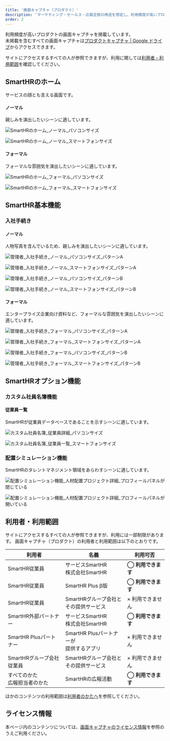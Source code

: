```yaml
---
title: '画面キャプチャ（プロダクト）'
description: 'マーケティング・セールス・広報全般の用途を想定し、利用頻度が高いプロダクトの画面キャプチャを掲載しています。'
order: 2
---
```




利用頻度が高いプロダクトの画面キャプチャを掲載しています。  
未掲載を含むすべての画面キャプチャは<a href="https://drive.google.com/drive/folders/1PT1gK4rrz8DufFkFc2r3Z_xpp03YxHwC" target="_blank">プロダクトキャプチャ | Google ドライブ</a>からアクセスできます。

サイトにアクセスするすべての人が参照できますが、利用に関しては[利用者・利用範囲](#h2-5)を確認してください。


## SmartHRのホーム
サービスの顔とも言える画面です。

#### ノーマル
親しみを演出したいシーンに適しています。

<Grid autoRepeat="auto-fill" size="250px">

  <CaptureImageWithDesc description="パソコンサイズ">

  ![SmartHRのホーム_ノーマル_パソコンサイズ](./images/service_capture/SmartHRのホーム_ノーマル_パソコンサイズ.png)

  </CaptureImageWithDesc>

  <CaptureImageWithDesc description="スマートフォンサイズ">

  ![SmartHRのホーム_ノーマル_スマートフォンサイズ](./images/service_capture/SmartHRのホーム_ノーマル_スマートフォンサイズ.png)

  </CaptureImageWithDesc>

</Grid>


#### フォーマル
フォーマルな雰囲気を演出したいシーンに適しています。

<Grid autoRepeat="auto-fill" size="250px">

  <CaptureImageWithDesc description="パソコンサイズ">

  ![SmartHRのホーム_フォーマル_パソコンサイズ](./images/service_capture/SmartHRのホーム_フォーマル_パソコンサイズ.png)

  </CaptureImageWithDesc>

  <CaptureImageWithDesc description="スマートフォンサイズ">

  ![SmartHRのホーム_フォーマル_スマートフォンサイズ](./images/service_capture/SmartHRのホーム_フォーマル_スマートフォンサイズ.png)

  </CaptureImageWithDesc>

</Grid>


## SmartHR基本機能


### 入社手続き

#### ノーマル

人物写真を含んでいるため、親しみを演出したいシーンに適しています。

<Grid autoRepeat="auto-fill" size="250px">

  <CaptureImageWithDesc description="パソコンサイズ　パターンA">

  ![管理者_入社手続き_ノーマル_パソコンサイズ_パターンA](./images/service_capture/管理者_入社手続き_ノーマル_パソコンサイズ_パターンA.png)

  </CaptureImageWithDesc>

  <CaptureImageWithDesc description="スマートフォンサイズ　パターンA">

  ![管理者_入社手続き_ノーマル_スマートフォンサイズ_パターンA](./images/service_capture/管理者_入社手続き_ノーマル_スマートフォンサイズ_パターンA.png)

  </CaptureImageWithDesc>

  <CaptureImageWithDesc description="パソコンサイズ　パターンB">

  ![管理者_入社手続き_ノーマル_パソコンサイズ_パターンB](./images/service_capture/管理者_入社手続き_ノーマル_パソコンサイズ_パターンB.png)

  </CaptureImageWithDesc>

  <CaptureImageWithDesc description="スマートフォンサイズ　パターンB">

  ![管理者_入社手続き_ノーマル_スマートフォンサイズ_パターンB](./images/service_capture/管理者_入社手続き_ノーマル_スマートフォンサイズ_パターンB.png)

  </CaptureImageWithDesc>

</Grid>


#### フォーマル

エンタープライズ企業向け資料など、フォーマルな雰囲気を演出したいシーンに適しています。

<Grid autoRepeat="auto-fill" size="250px">

  <CaptureImageWithDesc description="パソコンサイズ　パターンA">

  ![管理者_入社手続き_フォーマル_パソコンサイズ_パターンA](./images/service_capture/管理者_入社手続き_フォーマル_パソコンサイズ_パターンA.png)

  </CaptureImageWithDesc>

  <CaptureImageWithDesc description="スマートフォンサイズ　パターンA">

  ![管理者_入社手続き_フォーマル_スマートフォンサイズ_パターンA](./images/service_capture/管理者_入社手続き_フォーマル_スマートフォンサイズ_パターンA.png)

  </CaptureImageWithDesc>

  <CaptureImageWithDesc description="パソコンサイズ　パターンB">

  ![管理者_入社手続き_フォーマル_パソコンサイズ_パターンB](./images/service_capture/管理者_入社手続き_フォーマル_パソコンサイズ_パターンB.png)

  </CaptureImageWithDesc>

  <CaptureImageWithDesc description="スマートフォンサイズ　パターンB">

  ![管理者_入社手続き_フォーマル_スマートフォンサイズ_パターンB](./images/service_capture/管理者_入社手続き_フォーマル_スマートフォンサイズ_パターンB.png)

  </CaptureImageWithDesc>

</Grid>


## SmartHRオプション機能

### カスタム社員名簿機能

#### 従業員一覧

SmartHRが従業員データベースであることを示すシーンに適しています。

<Grid autoRepeat="auto-fill" size="250px">

  <CaptureImageWithDesc description="パソコンサイズ">

  ![カスタム社員名簿_従業員詳細_パソコンサイズ](./images/service_capture/カスタム社員名簿_従業員詳細.png)

  </CaptureImageWithDesc>

  <CaptureImageWithDesc description="スマートフォンサイズ">

  ![カスタム社員名簿_従業員一覧_スマートフォンサイズ](./images/service_capture/カスタム社員名簿_従業員一覧_スマートフォンサイズ.png)

  </CaptureImageWithDesc>

</Grid>


### 配置シミュレーション機能

SmartHRのタレントマネジメント領域をあらわすシーンに適しています。

<Grid autoRepeat="auto-fill" size="250px">

  <CaptureImageWithDesc description="プロフィールパネルが閉じている">

  ![配置シミュレーション機能_人材配置プロジェクト詳細_プロフィールパネルが閉じている](./images/service_capture/配置シミュレーション機能_人材配置プロジェクト詳細_プロフィールパネルが閉じている.png)

  </CaptureImageWithDesc>

  <CaptureImageWithDesc description="プロフィールパネルが開いている">

  ![配置シミュレーション機能_人材配置プロジェクト詳細_プロフィールパネルが開いている](./images/service_capture/配置シミュレーション機能_人材配置プロジェクト詳細_プロフィールパネルが開いている.png)

  </CaptureImageWithDesc>

</Grid>



## 利用者・利用範囲

サイトにアクセスするすべての人が参照できますが、利用には一部制限があります。
画面キャプチャ（プロダクト）の利用者と利用範囲は以下のとおりです。

<TableWrapper>
  <table>
    <thead>
      <tr>
        <th>利用者</th>
        <th>名義</th>
        <th>利用可否</th>
      </tr>
    </thead>
    <tbody>
      <tr>
        <td>SmartHR従業員</td>
        <td>サービスSmartHR<br/>株式会社SmartHR</td>
        <td><strong>◯ 利用できます</strong></td>
      </tr>
      <tr>
        <td>SmartHR従業員</td>
        <td>SmartHR Plus β版</td>
        <td><strong>◯ 利用できます</strong></td>
      </tr>
      <tr>
        <td>SmartHR従業員</td>
        <td>SmartHRグループ会社と<br/>その提供サービス</td>
        <td>× 利用できません</td>
      </tr>
      <tr>
        <td>SmartHR外部パートナー</td>
        <td>サービスSmartHR<br/>株式会社SmartHR</td>
        <td><strong>◯ 利用できます</strong></td>
      </tr>
      <tr>
        <td>SmartHR Plusパートナー</td>
        <td>SmartHR Plusパートナーが<br/>提供するアプリ</td>
        <td>× 利用できません</td>
      </tr>
      <tr>
        <td>SmartHRグループ会社<br/>従業員</td>
        <td>SmartHRグループ会社と<br/>その提供サービス</td>
        <td>× 利用できません</td>
      </tr>
      <tr>
        <td>すべてのかた<br/>広報担当者のかた</td>
        <td>SmartHRの広報活動</td>
        <td><strong>◯ 利用できます</strong></td>
      </tr>
    </tbody>
  </table>
</TableWrapper>

ほかのコンテンツの利用範囲は[利用者のかたへ](/introduction/user/)を参照してください。


## ライセンス情報
本ページ内のコンテンツについては、[画面キャプチャのライセンス情報](/communication/capture/#h2-2)を参照のうえご利用ください。
